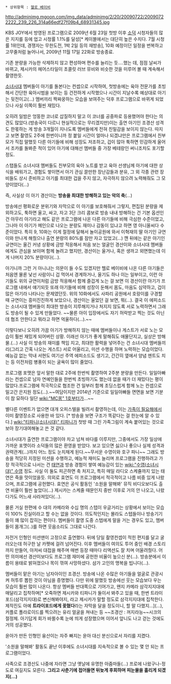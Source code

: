  * 상위항목 : [[헬로 베이비]]
http://adminimg.mgoon.com/img_data/adminimg/2/20/20090722/20090722222_239_226_314a66edf27f09b4_68931345.jpg


KBS JOY에서 방영된 프로그램으로 2009년 6월 23일 첫방 이후 [[소덕]] 시청자들의 많은 지지를 등에 업고 시청률 1.1%를 달성[* 케이블에서는 대단히 높은 수치다. 7월 시청률 1위인데, 경쟁자는 무한도전, 1박 2일 등의 재방송], 10화 예정이던 일정을 번복하고 고무줄처럼 늘어나서, 2009년 11월 17일 22화로 방송종료.

기존 분량을 가능한 삭제하지 않고 편성하며 편수를 늘리는 듯....했는 데, 점점 날씨가 바뀌고, 제시카의 헤어스타일이 초콜릿 러브 뮤비와 비슷한 것을 미루어 볼 때 계속해서 촬영한듯.

[[소녀시대]] 멤버들이 아기를 돌본다는 컨셉으로 시작하여, 첫방송에는 육아 전문가를 초빙해서 간단한 육아시범을 보이는 등 건전하게 시작했으나 시간이 지날수록 예상대로 아기는 뒷전이고(...) 멤버끼리 짝짜꿍하는 모습을 보여주는 덕후 프로그램으로 바뀌게 되었으나 사실 이쪽이 훨씬 재밌다. 

오히려 일밤은 엉뚱한 코너로 삽질하지 말고 이 코너를 공중파로 등용했어야 한다는 의견도 많았다.(방송국이 다르니 현실적으로는 무리겠지만)이는 출연 아기인 조경산 성격도 한몫하는 게 방송 3개월이 지나도록 멤버들에게 전혀 친밀감을 보이지 않는다. 따지고 보면 촬영도 2주에 한번이니까 정 붙일 시간이 얼마나 되겠냐만은 프로그램에서 친부모가 직접 말했듯 다른 아기들에 비해 성장도 저조하고, 겁이 많아 툭하면 민감하게 울어서 조카를 돌봐준 적이 있어 아기에 대해선 멤버들 중 가장 베테랑인 써니조차도 포기할 정도.

스탭들도 소녀시대 멤버들도 친부모의 육아 노트를 받고 육아 선생님께 아기에 대한 상식을 배워가고, 경험도 쌓이면서 아기 관심 끌만한 장난감들과 분유, 그 외 각종 관련 장비들도 상시 준비하고 아기를 최대한 겁을 주지 않고, 자극하지 않으려 노력해줘도 그 모양이었다(...)

즉, 사실상 이 아기 경산이는 '''방송을 최대한 방해하고 있는 악의 축'''(...)

방송에선 평화로운 분위기와 자막으로 이 아기를 보호해줘서 그렇지, 편집된 분량을 제외하고도, 툭하면 울고, 싸고, 자고 3단 크리 콤보로 방송 내내 방해하는 건 기본 옵션인 건 아무리 아기라고 해도 같은 프로그램에 나온 다른 아기들에 비해 극심한 수준이었고, 그나마 이 아기가 메인으로 나오는 분량도 재미나 감동이 있냐고 하면 영 아니올씨다 수준이었다.
특히 9, 10화는 이게 절정에 달해서 놀이공원에 와서 이혁재의 딸 아기인 규연이와 만나게 해줬으나 출연 분량의 80%를 잠만 자고 있었고(...) 깬 뒤에는 같은 아기인 규연이는 울긴 커녕 상황에 금방 적응해서 처음 보는 얼굴인 경산이와 소녀시대 멤버들에게도 관심을 보이며 함께 놀려고 했지만, 경산이는 울거나, 혹은 생까고 외면했는데 이게 나머지 20% 분량이다(...).

아기니까 그런 거 아니냐는 의문이 들 수도 있겠지만 헬로 베이비에 나온 다른 아기들은 처음엔 물론 낯선 사람이니 겁 먹어서 경계하거나, 울기도 하나 이는 일부이고, 이런 아기들도 위의 규연이처럼 금방 적응해서 함께 즐겁게 노는 걸 보면 이 경산이란 아기가 프로그램 내에서 얘기되듯 또래 아기들에 비해 성장이 둔해서 몸도, 마음도 심약하고, 겁이 많은 아기라 나타나는 문제였던듯. 위의 10화에서도 사파리 공원에서 호랑이를 구경할 때 규연이는 흥미진진하게 보았으나, 경산이는 울었던 걸 보면, 뭐(...). 결국 이 에피소드는 소녀시대 멤버들이 최대한 방송이 지루해지거나 처지지 않도록 서로 노력하면서 그래도 방송이 될 수 있게 만들었다. ~~물론 아이 입장에서도 자기 허락받고 찍는 것도 아닌데 협조 안한다고 뭐라고 하면 억울하다(…).~~

이렇다보니 오히려 가끔 아기가 방해하지 않는 때에 멤버들이나 게스트가 서로 노는 모습이 훨씬 재밌게 되어버린 상황. 이래선 아기가 좋게 말해줘도 애물단지고, 실상은 방해물.(...) 사실 이 방송의 재미를 책임 지고, 최대한 활력을 넣어주는 건 소녀시대 멤버들끼리(그리고 간혹 나오는 게스트) 서로 어울리고, 미션 수행을 하며 노력하는 모습이었다. 예능감 없는 막내 서현도 여기선 주역 에피소드도 생기고, 간간히 옆에서 양념 멘트도 치는 등 이전처럼 병풍이 되는 굴욕이 많이 줄었다.

프로그램 포맷은 앞서 말한 대로 2주에 한번씩 촬영하여 2주분 분량을 만든다. 일일아빠라는 컨셉으로 남자 연예인들을 한번씩 초빙하기도 했는데 없을 때가 더 재밌다는 평이 많았다.프로그램에 적극적으로 협조한 건 일부러 함께 초딩스럽게 함께 노는 컨셉으로 밀고간 은지원 정도(...).~~여담이지만 2014년 기준으로 일일아빠들 면면을 보면 기분이 참 묘하다 일단 [[wiki:"MC몽" 1호]]부터가...~~  

별다른 이벤트가 없으면 대개 오피스텔을 빌려서 촬영하는데, 이는 [[가족이 필요해]]에서 이미 촬영장소로 사용한 바 있다. [* 방송을 보면 구조가 똑같다는 걸 한눈에 알 수 있다.] [[wiki:"티파니(소녀시대)" 티파니]]가 첫방 때 그린 가족그림이 계속 붙어있는 것으로 보아 장기대여해놓고 쓴 것 같다.

소녀시대가 출연한 프로그램이야 차고 넘쳐 바다를 이루지만, 그중에서도 가장 일상에 가까운 포맷이라 소덕들의 많은 환영을 받았다. 보고 있으면 싫으나 좋으나 실제 성격과 권력관계(...)까지 어느 정도 눈치채게 된다.~~무서운 수영이와 호구 파니~~
그래도 방송을 적당히 지정된 미션을 수행하고, 예능적 재미도 늘리며 프로그램을 진행하려고 가장 적극적으로 나서는 건 [[태연]]과 방송 경험이 쌓여 예능감이 있는 [[wiki:"수영(소녀시대)" 수영]] 정도. 사실 이 둘도 피곤하면 축 처지고, 특히 매일 라디오 스케쥴까지 있는 태연은 죽을 맛이었을듯. 의외로 효연도 이 프로그램에서 적극적이고 나름 비중 있게 나왔으며, 프로그램에 공헌했다. 효연은 공식 활동인 '소원을 말해봐' 뮤직 비디오보다도 출연 비율이 훨씬 높았다(...) 
제시카는 스케줄 때문인지 중반 이후로 거의 안 나오고, 나왔다가도 어느새 사라져있다(...).

물론 거실 한편에 수 대의 카메라와 수십 명의 스텝이 우글거리는 상황에서 보이는 모습이 100% 진실이라고 할 수는 없을 것이다. 의도적인지는 몰라도 스텝들이나 방송기기들이 꽤 많이 잡히는 편이다. 멤버들이 촬영 도중 스텝에게 말을 거는 경우도 있고, 멤버들이 몸개그(..)를 하면 웃음소리도 그대로 나간다.

자전거 인형인 미션맨이 고정으로 출연했다. 뒤에 당일 촬영컨셉이 적힌 편지를 달고 굴러오는데 허구한 날 카펫에 걸려 넘어진다. 이후 멤버들이 여의도 투어 중인 배경 스토리까지 만들어, 아저씨 대접을 해주며 매번 등장 때마다 리액션도 잘 치며 어울려줬다. 어떤 의미에선 경산이보다도 프로그램 재미에 공헌한 비율이 높으신 분(...). 방송분에서 이름이 용태로 밝혀졌으나 목이 꺾여 사망하셨다. 삼가 고인의 명복을 빕니다(...).

멤버들이 맡은 아기는 남자아이인 조경산. 방송에 나온 수많은 아기들을 얼굴로 관광시켜 허투루 뽑힌 것이 아님을 증명했다. 다만 위에 말했듯 방송에선 웃는 모습보다 우는 모습이 훨씬 많이 나온다. 항상 멤버들 반대쪽으로 기어가고, 왠지 카메라 삼각지지대에 매달리고 집착하며[* 오죽하면 제시카와 티파니가 둘이서 봐주고 있을 때, 한번 트라이포드(삼각지지대)로 변신해봐야지, 라고 제시카가 말할 정도로 삼각지지대에 집착한다. 제작진도 아예 '''트라이포드에게 꽂혔다'''라는 자막을 달을 정도이니, 할 말 다했지...](...), 커플로 폴라로이드를 찍으려는 유리 얼굴을 쳐내는 등 ~~조경산 : 꺼지라능~~시크의 절정체. 아기답게 회가 바뀔수록 눈에 띄게 성장했으며 이어서 앞니도 나고 걷는 것에도 거의 성공했다.

윤아가 만든 인형인 융산이는 자주 빠지는 윤아 대신 분신으로서 자리를 지켰다.

'소원을 말해봐' 활동도 끝난 이후에도 소녀시대를 지속적으로 볼 수 있는 몇 안 되는 프로그램이었다.

사족으로 조경산도 나중에 자라면 그냥 옛날에 유명한 아줌마들(...) 프로에 나왔구나-정도로 여길지도 모른다.
'''그리고 사춘기에 접어들면 뒤늦게 후회하며 피눈물을 흘리게 되겠지(...)'''
